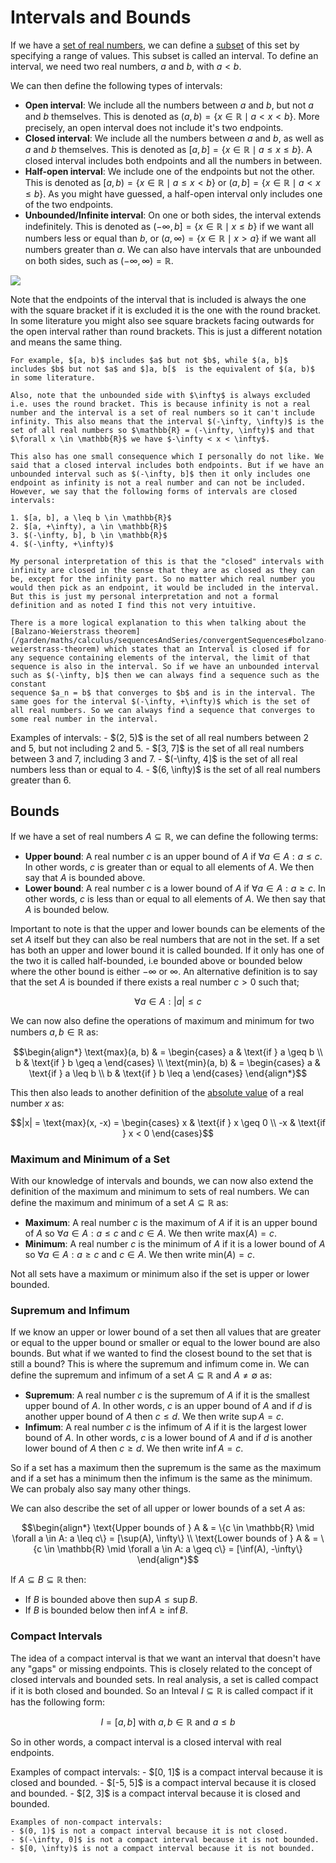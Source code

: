 
# Intervals and Bounds

If we have a [set of real numbers](/garden/maths/discrete/setTheory#real-numbers), we can define a [subset](/garden/maths/discrete/setTheory#sub-and-superset) of this set by specifying a range of values. This subset is called an interval. To define an interval, we need two real numbers, $a$ and $b$, with $a < b$.

We can then define the following types of intervals:

- **Open interval**: We include all the numbers between $a$ and $b$, but not $a$ and $b$ themselves. This is denoted as $(a, b) = \{x \in \mathbb{R} \mid a < x < b\}$. More precisely, an open interval does not include it's two endpoints.
- **Closed interval**: We include all the numbers between $a$ and $b$, as well as $a$ and $b$ themselves. This is denoted as $[a, b] = \{x \in \mathbb{R} \mid a \leq x \leq b\}$. A closed interval includes both endpoints and all the numbers in between.
- **Half-open interval**: We include one of the endpoints but not the other. This is denoted as $[a, b) = \{x \in \mathbb{R} \mid a \leq x < b\}$ or $(a, b] = \{x \in \mathbb{R} \mid a < x \leq b\}$. As you might have guessed, a half-open interval only includes one of the two endpoints.
- **Unbounded/Infinite interval**: On one or both sides, the interval extends indefinitely. This is denoted as $(-\infty, b] = \{x \in \mathbb{R} \mid x \leq b\}$ if we want all numbers less or equal than $b$, or $(a, \infty) = \{x \in \mathbb{R} \mid x > a\}$ if we want all numbers greater than $a$. We can also have intervals that are unbounded on both sides, such as $(-\infty, \infty) = \mathbb{R}$.

<Image 
    src="/maths/intervalsLines.png"
    caption="All types of intervals visualized on the number line."
    width={600}
/>

<Callout type="info">
    Note that the endpoints of the interval that is included is always the one with the square bracket if it is excluded it is the one with the round bracket. In some literature you might also see square brackets facing outwards for the open interval rather than round brackets. This is just a different notation and means the same thing.

    For example, $[a, b)$ includes $a$ but not $b$, while $(a, b]$ includes $b$ but not $a$ and $]a, b[$  is the equivalent of $(a, b)$ in some literature. 

    Also, note that the unbounded side with $\infty$ is always excluded i.e. uses the round bracket. This is because infinity is not a real number and the interval is a set of real numbers so it can't include infinity. This also means that the interval $(-\infty, \infty)$ is the set of all real numbers so $\mathbb{R} = (-\infty, \infty)$ and that $\forall x \in \mathbb{R}$ we have $-\infty < x < \infty$.

    This also has one small consequence which I personally do not like. We said that a closed interval includes both endpoints. But if we have an unbounded interval such as $(-\infty, b]$ then it only includes one endpoint as infinity is not a real number and can not be included. However, we say that the following forms of intervals are closed intervals: 

    1. $[a, b], a \leq b \in \mathbb{R}$
    2. $[a, +\infty), a \in \mathbb{R}$
    3. $(-\infty, b], b \in \mathbb{R}$
    4. $(-\infty, +\infty)$

    My personal interpretation of this is that the "closed" intervals with infinity are closed in the sense that they are as closed as they can be, except for the infinity part. So no matter which real number you would then pick as an endpoint, it would be included in the interval. But this is just my personal interpretation and not a formal definition and as noted I find this not very intuitive.

    There is a more logical explanation to this when talking about the [Balzano-Weierstrass theorem](/garden/maths/calculus/sequencesAndSeries/convergentSequences#bolzano-weierstrass-theorem) which states that an Interval is closed if for any sequence containing elements of the interval, the limit of that sequence is also in the interval. So if we have an unbounded interval such as $(-\infty, b]$ then we can always find a sequence such as the constant 
    sequence $a_n = b$ that converges to $b$ and is in the interval. The same goes for the interval $(-\infty, +\infty)$ which is the set of all real numbers. So we can always find a sequence that converges to some real number in the interval.
</Callout>

<Callout type="example">
    Examples of intervals:
    - $(2, 5)$ is the set of all real numbers between 2 and 5, but not including 2 and 5.
    - $[3, 7]$ is the set of all real numbers between 3 and 7, including 3 and 7.
    - $(-\infty, 4]$ is the set of all real numbers less than or equal to 4.
    - $(6, \infty)$ is the set of all real numbers greater than 6.
</Callout>

## Bounds

If we have a set of real numbers $A \subseteq \mathbb{R}$, we can define the following terms:

- **Upper bound**: A real number $c$ is an upper bound of $A$ if $\forall a \in A: a \leq c$. In other words, $c$ is greater than or equal to all elements of $A$. We then say that $A$ is bounded above.
- **Lower bound**: A real number $c$ is a lower bound of $A$ if $\forall a \in A: a \geq c$. In other words, $c$ is less than or equal to all elements of $A$. We then say that $A$ is bounded below.

Important to note is that the upper and lower bounds can be elements of the set $A$ itself but they can also be real numbers that are not in the set. If a set has both an upper and lower bound it is called bounded. If it only has one of the two it is called half-bounded, i.e bounded above or bounded below where the other bound is either $-\infty$ or $\infty$. An alternative definition is to say that the set $A$ is bounded if there exists a real number $c > 0$ such that;

```math
\forall a \in A: |a| \leq c
```

We can now also define the operations of maximum and minimum for two numbers $a, b \in \mathbb{R}$ as:

```math
\begin{align*}
\text{max}(a, b) & = \begin{cases} a & \text{if } a \geq b \\ b & \text{if } b \geq a \end{cases} \\
\text{min}(a, b) & = \begin{cases} a & \text{if } a \leq b \\ b & \text{if } b \leq a \end{cases}
\end{align*}
```

This then also leads to another definition of the [absolute value](/garden/maths/commonFunctions/absolute) of a real number $x$ as:

```math
|x| = \text{max}(x, -x) = \begin{cases} x & \text{if } x \geq 0 \\ -x & \text{if } x < 0 \end{cases}
```

### Maximum and Minimum of a Set

With our knowledge of intervals and bounds, we can now also extend the definition of the maximum and minimum to sets of real numbers. We can define the maximum and minimum of a set $A \subseteq \mathbb{R}$ as:

- **Maximum**: A real number $c$ is the maximum of $A$ if it is an upper bound of $A$ so $\forall a \in A: a \leq c$ and $c \in A$. We then write $\text{max}(A) = c$.
- **Minimum**: A real number $c$ is the minimum of $A$ if it is a lower bound of $A$ so $\forall a \in A: a \geq c$ and $c \in A$. We then write $\text{min}(A) = c$.

Not all sets have a maximum or minimum also if the set is upper or lower bounded. 

### Supremum and Infimum

If we know an upper or lower bound of a set then all values that are greater or equal to the upper bound or smaller or equal to the lower bound are also bounds. But what if we wanted to find the closest bound to the set that is still a bound? This is where the supremum and infimum come in. We can define the supremum and infimum of a set $A \subseteq \mathbb{R}$ and $A \neq \emptyset$ as:

- **Supremum**: A real number $c$ is the supremum of $A$ if it is the smallest upper bound of $A$. In other words, $c$ is an upper bound of $A$ and if $d$ is another upper bound of $A$ then $c \leq d$. We then write $\sup A = c$.
- **Infimum**: A real number $c$ is the infimum of $A$ if it is the largest lower bound of $A$. In other words, $c$ is a lower bound of $A$ and if $d$ is another lower bound of $A$ then $c \geq d$. We then write $\inf A = c$.

So if a set has a maximum then the supremum is the same as the maximum and if a set has a minimum then the infimum is the same as the minimum. We can probaly also say many other things. 

We can also describe the set of all upper or lower bounds of a set $A$ as:

```math
\begin{align*}
\text{Upper bounds of } A & = \{c \in \mathbb{R} \mid \forall a \in A: a \leq c\} = [\sup(A), \infty\} \\
\text{Lower bounds of } A & = \{c \in \mathbb{R} \mid \forall a \in A: a \geq c\} = [\inf(A), -\infty\}
\end{align*}
```

If $A \subseteq B \subseteq \mathbb{R}$ then:

- If $B$ is bounded above then $\sup A \leq \sup B$.
- If $B$ is bounded below then $\inf A \geq \inf B$.

### Compact Intervals

The idea of a compact interval is that we want an interval that doesn't have any "gaps" or missing endpoints. This is closely related to the concept of closed intervals and bounded sets. In real analysis, a set is called compact if it is both closed and bounded. So an Inteval $I \subseteq \mathbb{R}$ is called compact if it has the following form:

```math
I = [a, b] \text{ with } a, b \in \mathbb{R} \text{ and } a \leq b
```

So in other words, a compact interval is a closed interval with real endpoints. 

<Callout type="example">
    Examples of compact intervals:
    - $[0, 1]$ is a compact interval because it is closed and bounded.
    - $[-5, 5]$ is a compact interval because it is closed and bounded.
    - $[2, 3]$ is a compact interval because it is closed and bounded.
    
    Examples of non-compact intervals:
    - $(0, 1)$ is not a compact interval because it is not closed.
    - $(-\infty, 0]$ is not a compact interval because it is not bounded.
    - $[0, \infty)$ is not a compact interval because it is not bounded.
</Callout>